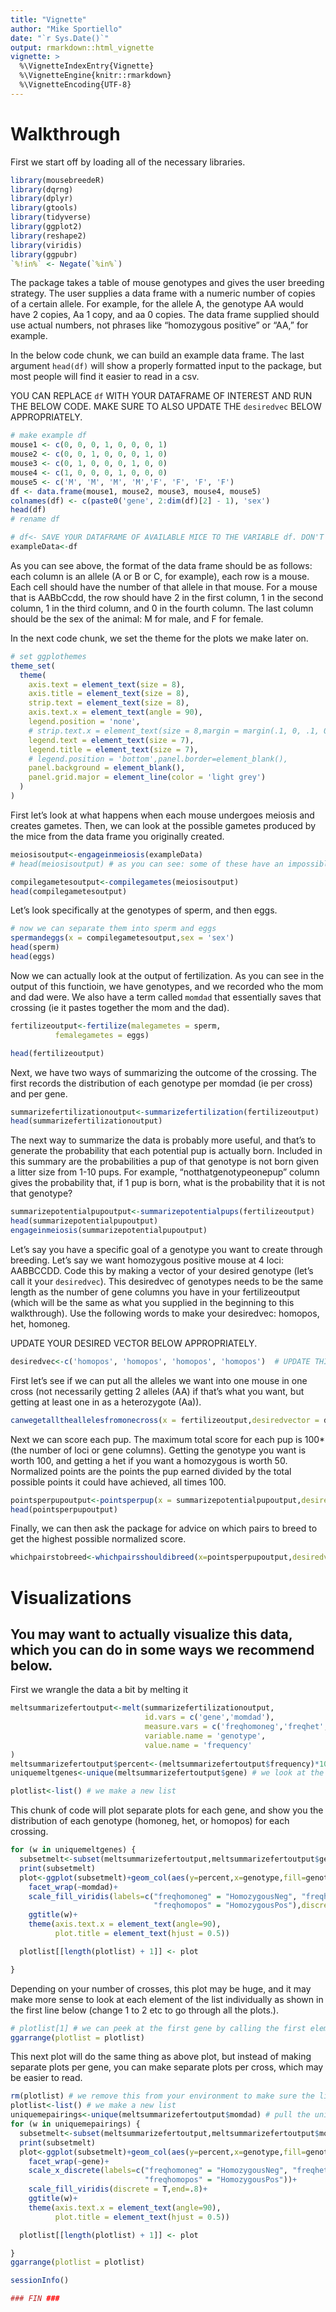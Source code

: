 ```yaml
---
title: "Vignette"
author: "Mike Sportiello"
date: "`r Sys.Date()`"
output: rmarkdown::html_vignette
vignette: >
  %\VignetteIndexEntry{Vignette}
  %\VignetteEngine{knitr::rmarkdown}
  %\VignetteEncoding{UTF-8}
---
```

# Walkthrough
First we start off by loading all of the necessary libraries.
```r
library(mousebreedeR)
library(dqrng)
library(dplyr)
library(gtools)
library(tidyverse)
library(ggplot2)
library(reshape2)
library(viridis)
library(ggpubr)
`%!in%` <- Negate(`%in%`)
```

The package takes a table of mouse genotypes and gives the user breeding strategy. The user supplies a data frame with a numeric number of copies of a certain allele. For example, for the allele A, the genotype AA would have 2 copies, Aa 1 copy, and aa 0 copies. The data frame supplied should use actual numbers, not phrases like "homozygous positive" or "AA," for example. 

In the below code chunk, we can build an example data frame. The last argument `head(df)` will show a properly formatted input to the package, but most people will find it easier to read in a csv.

YOU CAN REPLACE `df` WITH YOUR DATAFRAME OF INTEREST AND RUN THE BELOW CODE. MAKE SURE TO ALSO UPDATE THE `desiredvec` BELOW APPROPRIATELY.
```r
# make example df
mouse1 <- c(0, 0, 0, 1, 0, 0, 0, 1)
mouse2 <- c(0, 0, 1, 0, 0, 0, 1, 0)
mouse3 <- c(0, 1, 0, 0, 0, 1, 0, 0)
mouse4 <- c(1, 0, 0, 0, 1, 0, 0, 0)
mouse5 <- c('M', 'M', 'M', 'M','F', 'F', 'F', 'F')
df <- data.frame(mouse1, mouse2, mouse3, mouse4, mouse5)
colnames(df) <- c(paste0('gene', 2:dim(df)[2] - 1), 'sex')
head(df)
# rename df

# df<- SAVE YOUR DATAFRAME OF AVAILABLE MICE TO THE VARIABLE df. DON'T FORGET TO UPDATED desiredvec BELOW.
exampleData<-df
```

As you can see above, the format of the data frame should be as follows: each column is an allele (A or B or C, for example), each row is a mouse. Each cell should have the number of that allele in that mouse. For a mouse that is AABbCcdd, the row should have 2 in the first column, 1 in the second column, 1 in the third column, and 0 in the fourth column. The last column should be the sex of the animal: M for male, and F for female.

In the next code chunk, we set the theme for the plots we make later on.
```r
# set ggplothemes
theme_set(
  theme(
    axis.text = element_text(size = 8),
    axis.title = element_text(size = 8),
    strip.text = element_text(size = 8),
    axis.text.x = element_text(angle = 90),
    legend.position = 'none',
    # strip.text.x = element_text(size = 8,margin = margin(.1, 0, .1, 0, "cm")),
    legend.text = element_text(size = 7),
    legend.title = element_text(size = 7),
    # legend.position = 'bottom',panel.border=element_blank(),
    panel.background = element_blank(),
    panel.grid.major = element_line(color = 'light grey')
  )
)
```

First let's look at what happens when each mouse undergoes meiosis and creates gametes. Then, we can look at the possible gametes produced by the mice from the data frame you originally created.
```r
meiosisoutput<-engageinmeiosis(exampleData)
# head(meiosisoutput) # as you can see: some of these have an impossible number of alleles (0.5 copies). The next function will fix that by generating gametes that have either 0 or 1 copies of the allele like in real meiosis.

compilegametesoutput<-compilegametes(meiosisoutput)
head(compilegametesoutput)
```

Let's look specifically at the genotypes of sperm, and then eggs.
```r
# now we can separate them into sperm and eggs
spermandeggs(x = compilegametesoutput,sex = 'sex')
head(sperm)
head(eggs)
```
Now we can actually look at the output of fertilization. As you can see in the output of this functioin, we have genotypes, and we recorded who the mom and dad were. We also have a term called `momdad` that essentially saves that crossing (ie it pastes together the mom and the dad).
```r
fertilizeoutput<-fertilize(malegametes = sperm,
          femalegametes = eggs)

head(fertilizeoutput) 
```

Next, we have two ways of summarizing the outcome of the crossing. The first records the distribution of each genotype per momdad (ie per cross) and per gene.
```r
summarizefertilizationoutput<-summarizefertilization(fertilizeoutput)
head(summarizefertilizationoutput)
```

The next way to summarize the data is probably more useful, and that's to generate the probability that each potential pup is actually born. Included in this summary are the probabilities a pup of that genotype is not born given a litter size from 1-10 pups. For example, "notthatgenotypeonepup" column gives the probability that, if 1 pup is born, what is the probability that it is not that genotype? 
```r
summarizepotentialpupoutput<-summarizepotentialpups(fertilizeoutput)
head(summarizepotentialpupoutput)
engageinmeiosis(summarizepotentialpupoutput)
```

Let's say you have a specific goal of a genotype you want to create through breeding. Let's say we want homozygous positive mouse at 4 loci: AABBCCDD. Code this by making a vector of your desired genotype (let's call it your `desiredvec`). This desiredvec of genotypes needs to be the same length as the number of gene columns you have in your fertilizeoutput (which will be the same as what you supplied in the beginning to this walkthrough). Use the following words to make your desiredvec: homopos, het, homoneg. 

UPDATE YOUR DESIRED VECTOR BELOW APPROPRIATELY.
```r
desiredvec<-c('homopos', 'homopos', 'homopos', 'homopos')  # UPDATE THIS desiredvec APPROPRIATELY FOR YOUR NEEDS
```

First let's see if we can put all the alleles we want into one mouse in one cross (not necessarily getting 2 alleles (AA) if that's what you want, but getting at least one in as a heterozygote (Aa)). 
```r
canwegetalltheallelesfromonecross(x = fertilizeoutput,desiredvector = desiredvec)
```

Next we can score each pup. The maximum total score for each pup is 100*(the number of loci or gene columns). Getting the genotype you want is worth 100, and getting a het if you want a homozygous is worth 50. Normalized points are the points the pup earned divided by the total possible points it could have achieved, all times 100.
```r
pointsperpupoutput<-pointsperpup(x = summarizepotentialpupoutput,desiredvector = desiredvec)
head(pointsperpupoutput)
```

Finally, we can then ask the package for advice on which pairs to breed to get the highest possible normalized score.
```r
whichpairstobreed<-whichpairsshouldibreed(x=pointsperpupoutput,desiredvector = desiredvec)
```
# Visualizations
## You may want to actually visualize this data, which you can do in some ways we recommend below.

First we wrangle the data a bit by melting it
```r
meltsummarizefertoutput<-melt(summarizefertilizationoutput,
                              id.vars = c('gene','momdad'),
                              measure.vars = c('freqhomoneg','freqhet','freqhomopos'),
                              variable.name = 'genotype',
                              value.name = 'frequency'
)
meltsummarizefertoutput$percent<-(meltsummarizefertoutput$frequency)*100 # we calculate percent from the frequency
uniquemeltgenes<-unique(meltsummarizefertoutput$gene) # we look at the unique genes you gave earlier for plotting

plotlist<-list() # we make a new list
```

This chunk of code will plot separate plots for each gene, and show you the distribution of each genotype (homoneg, het, or homopos) for each crossing.
```r
for (w in uniquemeltgenes) {
  subsetmelt<-subset(meltsummarizefertoutput,meltsummarizefertoutput$gene==w)
  print(subsetmelt)
  plot<-ggplot(subsetmelt)+geom_col(aes(y=percent,x=genotype,fill=genotype))+
    facet_wrap(~momdad)+
    scale_fill_viridis(labels=c("freqhomoneg" = "HomozygousNeg", "freqhet" = "Heterozygous",
                                "freqhomopos" = "HomozygousPos"),discrete = T,end=.8)+
    ggtitle(w)+
    theme(axis.text.x = element_text(angle=90),
          plot.title = element_text(hjust = 0.5))

  plotlist[[length(plotlist) + 1]] <- plot

}
```

Depending on your number of crosses, this plot may be huge, and it may make more sense to look at each element of the list individually as shown in the first line below (change 1 to 2 etc to go through all the plots.).
```r
# plotlist[1] # we can peek at the first gene by calling the first element of the list
ggarrange(plotlist = plotlist) 
```

This next plot will do the same thing as above plot, but instead of making separate plots per gene, you can make separate plots per cross, which may be easier to read.
```r
rm(plotlist) # we remove this from your environment to make sure the list is empty before putting more things into it
plotlist<-list() # we make a new list
uniquemepairings<-unique(meltsummarizefertoutput$momdad) # pull the unique pairings we have
for (w in uniquemepairings) {
  subsetmelt<-subset(meltsummarizefertoutput,meltsummarizefertoutput$momdad==w)
  print(subsetmelt)
  plot<-ggplot(subsetmelt)+geom_col(aes(y=percent,x=genotype,fill=genotype))+
    facet_wrap(~gene)+
    scale_x_discrete(labels=c("freqhomoneg" = "HomozygousNeg", "freqhet" = "Heterozygous",
                              "freqhomopos" = "HomozygousPos"))+
    scale_fill_viridis(discrete = T,end=.8)+
    ggtitle(w)+
    theme(axis.text.x = element_text(angle=90),
          plot.title = element_text(hjust = 0.5))

  plotlist[[length(plotlist) + 1]] <- plot

}
ggarrange(plotlist = plotlist)
```

```r
sessionInfo()
```

```r
### FIN ###
```

